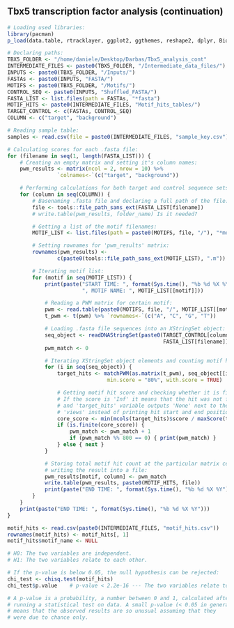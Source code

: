 ## Tbx5 transcription factor analysis (continuation)

```r
# Loading used libraries:
library(pacman)
p_load(data.table, rtracklayer, ggplot2, ggthemes, reshape2, dplyr, Biostrings)
```

```r
# Declaring paths:
TBX5_FOLDER <- "/home/daniele/Desktop/Darbas/Tbx5_analysis_cont"       # nolint
INTERMEDIATE_FILES <- paste0(TBX5_FOLDER, "/Intermediate_data_files/") # nolint
INPUTS <- paste0(TBX5_FOLDER, "/Inputs/")                              # nolint
FASTAs <- paste0(INPUTS, "FASTA/")                                     # nolint
MOTIFS <- paste0(TBX5_FOLDER, "/Motifs/")                              # nolint
CONTROL_SEQ <- paste0(INPUTS, "Shuffled_FASTA/")                       # nolint
FASTA_LIST <- list.files(path = FASTAs, "*fasta")                      # nolint
MOTIF_HITS <- paste0(INTERMEDIATE_FILES, "Motif_hits_tables/")         # nolint
TARGET_CONTROL <- c(FASTAs, CONTROL_SEQ)                               # nolint
COLUMN <- c("target", "background")                                    # nolint
```

```r
# Reading sample table:
samples <- read.csv(file = paste0(INTERMEDIATE_FILES, "sample_key.csv"))
```

```r
# Calculating scores for each .fasta file:
for (filename in seq(1, length(FASTA_LIST))) {
    # Creating an empty matrix and setting it's column names:
    pwm_results <- matrix(ncol = 2, nrow = 10) %>%
                `colnames<-`(c("target", "background"))

    # Performing calculations for both target and control sequence sets:
    for (column in seq(COLUMN)) {
        # Basenaming .fasta file and declaring a full path of the file:
        file <- tools::file_path_sans_ext(FASTA_LIST[filename])
        # write.table(pwm_results, folder_name) Is it needed?

        # Getting a list of the motif filenames:
        MOTIF_LIST <- list.files(path = paste0(MOTIFS, file, "/"), "*motif")

        # Setting rownames for 'pwm_results' matrix:
        rownames(pwm_results) <-
                c(paste0(tools::file_path_sans_ext(MOTIF_LIST), ".m"))

        # Iterating motif list:
        for (motif in seq(MOTIF_LIST)) {
            print(paste("START TIME: ", format(Sys.time(), "%b %d %X %Y"),
                        ", MOTIF NAME: ", MOTIF_LIST[[motif]]))

            # Reading a PWM matrix for certain motif:
            pwm <- read.table(paste0(MOTIFS, file, "/", MOTIF_LIST[[motif]]))
            t_pwm <- t(pwm) %>% `rownames<-`(c("A", "C", "G", "T"))

            # Loading .fasta file sequences into an XStringSet object:
            seq_object <- readDNAStringSet(paste0(TARGET_CONTROL[column],
                                                  FASTA_LIST[filename]))
            pwm_match <- 0

            # Iterating XStringSet object elements and counting motif hits:
            for (i in seq(seq_object)) {
                target_hits <- matchPWM(as.matrix(t_pwm), seq_object[[i]],
                                min.score = "80%", with.score = TRUE)

                # Getting motif hit score and checking whether it is finite.
                # If the score is 'Inf' it means that the hit was not found
                # and 'target_hits' variable outputs 'None' next to the label
                # 'views' instead of printing hit start and end positions:
                core_score <- min(mcols(target_hits)$score / maxScore(t_pwm))
                if (is.finite(core_score)) {
                    pwm_match <- pwm_match + 1
                    if (pwm_match %% 800 == 0) { print(pwm_match) }
                } else { next }
            }

            # Storing total motif hit count at the particular matrix cell and
            # writing the result into a file:
            pwm_results[motif, column] <- pwm_match
            write.table(pwm_results, paste0(MOTIF_HITS, file))
            print(paste("END TIME: ", format(Sys.time(), "%b %d %X %Y")))
        }
    }
    print(paste("END TIME: ", format(Sys.time(), "%b %d %X %Y")))
}
```

```r
motif_hits <- read.csv(paste0(INTERMEDIATE_FILES, "motif_hits.csv"))
rownames(motif_hits) <- motif_hits[, 1]
motif_hits$motif_name <- NULL

# H0: The two variables are independent.
# H1: The two variables relate to each other.

# If the p-value is below 0.05, the null hypothesis can be rejected:
chi_test <- chisq.test(motif_hits)
chi_test$p.value    # p-value < 2.2e-16 --- The two variables relate to each other.

# A p-value is a probability, a number between 0 and 1, calculated after
# running a statistical test on data. A small p-value (< 0.05 in general)
# means that the observed results are so unusual assuming that they
# were due to chance only.
```

